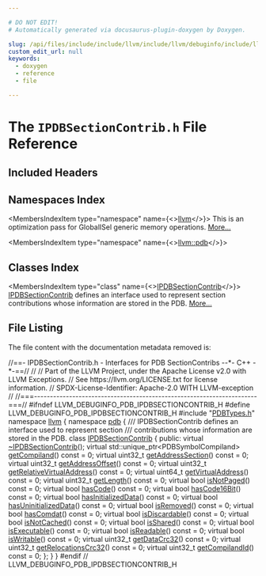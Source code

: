 ```yaml
---

# DO NOT EDIT!
# Automatically generated via docusaurus-plugin-doxygen by Doxygen.

slug: /api/files/include/include/llvm/include/llvm/debuginfo/include/llvm/debuginfo/pdb/ipdbsectioncontrib-h
custom_edit_url: null
keywords:
  - doxygen
  - reference
  - file

---
```





# The `IPDBSectionContrib.h` File Reference

<DoxygenPage pluginConfig={pluginConfig}>



## Included Headers

<IncludesList>
<IncludesListItem
  filePath="PDBTypes.h"
  permalink="/docs/api/files/include/include/llvm/include/llvm/debuginfo/include/llvm/debuginfo/pdb/pdbtypes-h"
  isLocal="true" />
</IncludesList>

## Namespaces Index

<MembersIndex>

<MembersIndexItem
  type="namespace"
  name={<><a href="/docs/api/namespaces/llvm">llvm</a></>}>
This is an optimization pass for GlobalISel generic memory operations. <a href="/docs/api/namespaces/llvm/#details">More...</a>
</MembersIndexItem>

<MembersIndexItem
  type="namespace"
  name={<><a href="/docs/api/namespaces/llvm/pdb">llvm::pdb</a></>}>
</MembersIndexItem>

</MembersIndex>

## Classes Index

<MembersIndex>

<MembersIndexItem
  type="class"
  name={<><a href="/docs/api/classes/llvm/pdb/ipdbsectioncontrib">IPDBSectionContrib</a></>}>
<a href="/docs/api/classes/llvm/pdb/ipdbsectioncontrib">IPDBSectionContrib</a> defines an interface used to represent section contributions whose information are stored in the PDB. <a href="/docs/api/classes/llvm/pdb/ipdbsectioncontrib/#details">More...</a>
</MembersIndexItem>

</MembersIndex>


## File Listing

The file content with the documentation metadata removed is:

<ProgramListing>

<Link id="l00001" /><CodeLine lineNumber="1"><Highlight kind="comment">//==- IPDBSectionContrib.h - Interfaces for PDB SectionContribs --&#42;- C++ -&#42;-==//</Highlight><Highlight kind="normal"></Highlight></CodeLine>
<Link id="l00002" /><CodeLine lineNumber="2"><Highlight kind="normal"></Highlight><Highlight kind="comment">//</Highlight><Highlight kind="normal"></Highlight></CodeLine>
<Link id="l00003" /><CodeLine lineNumber="3"><Highlight kind="normal"></Highlight><Highlight kind="comment">// Part of the LLVM Project, under the Apache License v2.0 with LLVM Exceptions.</Highlight><Highlight kind="normal"></Highlight></CodeLine>
<Link id="l00004" /><CodeLine lineNumber="4"><Highlight kind="normal"></Highlight><Highlight kind="comment">// See https://llvm.org/LICENSE.txt for license information.</Highlight><Highlight kind="normal"></Highlight></CodeLine>
<Link id="l00005" /><CodeLine lineNumber="5"><Highlight kind="normal"></Highlight><Highlight kind="comment">// SPDX-License-Identifier: Apache-2.0 WITH LLVM-exception</Highlight><Highlight kind="normal"></Highlight></CodeLine>
<Link id="l00006" /><CodeLine lineNumber="6"><Highlight kind="normal"></Highlight><Highlight kind="comment">//</Highlight><Highlight kind="normal"></Highlight></CodeLine>
<Link id="l00007" /><CodeLine lineNumber="7"><Highlight kind="normal"></Highlight><Highlight kind="comment">//===----------------------------------------------------------------------===//</Highlight><Highlight kind="normal"></Highlight></CodeLine>
<Link id="l00008" /><CodeLine lineNumber="8"><Highlight kind="normal"></Highlight></CodeLine>
<Link id="l00009" /><CodeLine lineNumber="9"><Highlight kind="normal"></Highlight><Highlight kind="preprocessor">#ifndef LLVM&#95;DEBUGINFO&#95;PDB&#95;IPDBSECTIONCONTRIB&#95;H</Highlight><Highlight kind="normal"></Highlight></CodeLine>
<Link id="l00010" /><CodeLine lineNumber="10"><Highlight kind="normal"></Highlight><Highlight kind="preprocessor">#define LLVM&#95;DEBUGINFO&#95;PDB&#95;IPDBSECTIONCONTRIB&#95;H</Highlight><Highlight kind="normal"></Highlight></CodeLine>
<Link id="l00011" /><CodeLine lineNumber="11"><Highlight kind="normal"></Highlight></CodeLine>
<Link id="l00012" /><CodeLine lineNumber="12"><Highlight kind="normal"></Highlight><Highlight kind="preprocessor">#include &quot;<a href="/docs/api/files/include/include/llvm/include/llvm/debuginfo/include/llvm/debuginfo/pdb/pdbtypes-h">PDBTypes.h</a>&quot;</Highlight><Highlight kind="normal"></Highlight></CodeLine>
<Link id="l00013" /><CodeLine lineNumber="13"><Highlight kind="normal"></Highlight></CodeLine>
<Link id="l00014" /><CodeLine lineNumber="14"><Highlight kind="normal"></Highlight><Highlight kind="keyword">namespace </Highlight><Highlight kind="normal"><a href="/docs/api/namespaces/llvm">llvm</a> &#123;</Highlight></CodeLine>
<Link id="l00015" /><CodeLine lineNumber="15"><Highlight kind="normal"></Highlight><Highlight kind="keyword">namespace </Highlight><Highlight kind="normal"><a href="/docs/api/namespaces/llvm/pdb">pdb</a> &#123;</Highlight></CodeLine>
<Link id="l00016" /><CodeLine lineNumber="16"><Highlight kind="normal"></Highlight><Highlight kind="comment"></Highlight></CodeLine>
<Link id="l00017" /><CodeLine lineNumber="17"><Highlight kind="comment">/// IPDBSectionContrib defines an interface used to represent section</Highlight></CodeLine>
<Link id="l00018" /><CodeLine lineNumber="18"><Highlight kind="comment">/// contributions whose information are stored in the PDB.</Highlight><Highlight kind="normal"></Highlight></CodeLine>
<Link id="l00019" /><CodeLine lineNumber="19" lineLink="/docs/api/classes/llvm/pdb/ipdbsectioncontrib"><Highlight kind="normal"></Highlight><Highlight kind="keyword">class </Highlight><Highlight kind="normal"><a href="/docs/api/classes/llvm/pdb/ipdbsectioncontrib">IPDBSectionContrib</a> &#123;</Highlight></CodeLine>
<Link id="l00020" /><CodeLine lineNumber="20"><Highlight kind="normal"></Highlight><Highlight kind="keyword">public</Highlight><Highlight kind="normal">:</Highlight></CodeLine>
<Link id="l00021" /><CodeLine lineNumber="21" lineLink="/docs/api/classes/llvm/pdb/ipdbsectioncontrib/#ab9b52dbd31e2e871d96503d60e7e09c9"><Highlight kind="normal">  </Highlight><Highlight kind="keyword">virtual</Highlight><Highlight kind="normal"> <a href="/docs/api/classes/llvm/pdb/ipdbsectioncontrib/#ab9b52dbd31e2e871d96503d60e7e09c9">~IPDBSectionContrib</a>();</Highlight></CodeLine>
<Link id="l00022" /><CodeLine lineNumber="22"><Highlight kind="normal"></Highlight></CodeLine>
<Link id="l00023" /><CodeLine lineNumber="23" lineLink="/docs/api/classes/llvm/pdb/ipdbsectioncontrib/#a2750e843c4c8c7856138d12a2b22d883"><Highlight kind="normal">  </Highlight><Highlight kind="keyword">virtual</Highlight><Highlight kind="normal"> std::unique&#95;ptr&lt;PDBSymbolCompiland&gt; <a href="/docs/api/classes/llvm/pdb/ipdbsectioncontrib/#a2750e843c4c8c7856138d12a2b22d883">getCompiland</a>() </Highlight><Highlight kind="keyword">const</Highlight><Highlight kind="normal"> = 0;</Highlight></CodeLine>
<Link id="l00024" /><CodeLine lineNumber="24" lineLink="/docs/api/classes/llvm/pdb/ipdbsectioncontrib/#aee93a5c86537759a4f8b702635387f64"><Highlight kind="normal">  </Highlight><Highlight kind="keyword">virtual</Highlight><Highlight kind="normal"> uint32&#95;t <a href="/docs/api/classes/llvm/pdb/ipdbsectioncontrib/#aee93a5c86537759a4f8b702635387f64">getAddressSection</a>() </Highlight><Highlight kind="keyword">const</Highlight><Highlight kind="normal"> = 0;</Highlight></CodeLine>
<Link id="l00025" /><CodeLine lineNumber="25" lineLink="/docs/api/classes/llvm/pdb/ipdbsectioncontrib/#ac6e0041d93cd6c65a8a186dec59343ed"><Highlight kind="normal">  </Highlight><Highlight kind="keyword">virtual</Highlight><Highlight kind="normal"> uint32&#95;t <a href="/docs/api/classes/llvm/pdb/ipdbsectioncontrib/#ac6e0041d93cd6c65a8a186dec59343ed">getAddressOffset</a>() </Highlight><Highlight kind="keyword">const</Highlight><Highlight kind="normal"> = 0;</Highlight></CodeLine>
<Link id="l00026" /><CodeLine lineNumber="26" lineLink="/docs/api/classes/llvm/pdb/ipdbsectioncontrib/#ab2c8eff8793beaef87ab3e3814fd83e0"><Highlight kind="normal">  </Highlight><Highlight kind="keyword">virtual</Highlight><Highlight kind="normal"> uint32&#95;t <a href="/docs/api/classes/llvm/pdb/ipdbsectioncontrib/#ab2c8eff8793beaef87ab3e3814fd83e0">getRelativeVirtualAddress</a>() </Highlight><Highlight kind="keyword">const</Highlight><Highlight kind="normal"> = 0;</Highlight></CodeLine>
<Link id="l00027" /><CodeLine lineNumber="27" lineLink="/docs/api/classes/llvm/pdb/ipdbsectioncontrib/#a417010bb8d41ab3558e6a91394a78f90"><Highlight kind="normal">  </Highlight><Highlight kind="keyword">virtual</Highlight><Highlight kind="normal"> uint64&#95;t <a href="/docs/api/classes/llvm/pdb/ipdbsectioncontrib/#a417010bb8d41ab3558e6a91394a78f90">getVirtualAddress</a>() </Highlight><Highlight kind="keyword">const</Highlight><Highlight kind="normal">  = 0;</Highlight></CodeLine>
<Link id="l00028" /><CodeLine lineNumber="28" lineLink="/docs/api/classes/llvm/pdb/ipdbsectioncontrib/#a834197278fa11345f6bb07a22b87dc9d"><Highlight kind="normal">  </Highlight><Highlight kind="keyword">virtual</Highlight><Highlight kind="normal"> uint32&#95;t <a href="/docs/api/classes/llvm/pdb/ipdbsectioncontrib/#a834197278fa11345f6bb07a22b87dc9d">getLength</a>() </Highlight><Highlight kind="keyword">const</Highlight><Highlight kind="normal"> = 0;</Highlight></CodeLine>
<Link id="l00029" /><CodeLine lineNumber="29" lineLink="/docs/api/classes/llvm/pdb/ipdbsectioncontrib/#ab432946e3464139dfe61237b00f0474e"><Highlight kind="normal">  </Highlight><Highlight kind="keyword">virtual</Highlight><Highlight kind="normal"> </Highlight><Highlight kind="keywordtype">bool</Highlight><Highlight kind="normal"> <a href="/docs/api/classes/llvm/pdb/ipdbsectioncontrib/#ab432946e3464139dfe61237b00f0474e">isNotPaged</a>() </Highlight><Highlight kind="keyword">const</Highlight><Highlight kind="normal"> = 0;</Highlight></CodeLine>
<Link id="l00030" /><CodeLine lineNumber="30" lineLink="/docs/api/classes/llvm/pdb/ipdbsectioncontrib/#a4f72ffa6e591218e59aaaaa2960d7b38"><Highlight kind="normal">  </Highlight><Highlight kind="keyword">virtual</Highlight><Highlight kind="normal"> </Highlight><Highlight kind="keywordtype">bool</Highlight><Highlight kind="normal"> <a href="/docs/api/classes/llvm/pdb/ipdbsectioncontrib/#a4f72ffa6e591218e59aaaaa2960d7b38">hasCode</a>() </Highlight><Highlight kind="keyword">const</Highlight><Highlight kind="normal"> = 0;</Highlight></CodeLine>
<Link id="l00031" /><CodeLine lineNumber="31" lineLink="/docs/api/classes/llvm/pdb/ipdbsectioncontrib/#ad53384dd32efcdec4abbc82ac84cfca1"><Highlight kind="normal">  </Highlight><Highlight kind="keyword">virtual</Highlight><Highlight kind="normal"> </Highlight><Highlight kind="keywordtype">bool</Highlight><Highlight kind="normal"> <a href="/docs/api/classes/llvm/pdb/ipdbsectioncontrib/#ad53384dd32efcdec4abbc82ac84cfca1">hasCode16Bit</a>() </Highlight><Highlight kind="keyword">const</Highlight><Highlight kind="normal"> = 0;</Highlight></CodeLine>
<Link id="l00032" /><CodeLine lineNumber="32" lineLink="/docs/api/classes/llvm/pdb/ipdbsectioncontrib/#ad030cbc774f734322b73fc631081b289"><Highlight kind="normal">  </Highlight><Highlight kind="keyword">virtual</Highlight><Highlight kind="normal"> </Highlight><Highlight kind="keywordtype">bool</Highlight><Highlight kind="normal"> <a href="/docs/api/classes/llvm/pdb/ipdbsectioncontrib/#ad030cbc774f734322b73fc631081b289">hasInitializedData</a>() </Highlight><Highlight kind="keyword">const</Highlight><Highlight kind="normal"> = 0;</Highlight></CodeLine>
<Link id="l00033" /><CodeLine lineNumber="33" lineLink="/docs/api/classes/llvm/pdb/ipdbsectioncontrib/#a7665d1afa70509dd3cf5a1e2b3bfc57e"><Highlight kind="normal">  </Highlight><Highlight kind="keyword">virtual</Highlight><Highlight kind="normal"> </Highlight><Highlight kind="keywordtype">bool</Highlight><Highlight kind="normal"> <a href="/docs/api/classes/llvm/pdb/ipdbsectioncontrib/#a7665d1afa70509dd3cf5a1e2b3bfc57e">hasUninitializedData</a>() </Highlight><Highlight kind="keyword">const</Highlight><Highlight kind="normal"> = 0;</Highlight></CodeLine>
<Link id="l00034" /><CodeLine lineNumber="34" lineLink="/docs/api/classes/llvm/pdb/ipdbsectioncontrib/#ac44b99c105ee231a3262c2850580fbf7"><Highlight kind="normal">  </Highlight><Highlight kind="keyword">virtual</Highlight><Highlight kind="normal"> </Highlight><Highlight kind="keywordtype">bool</Highlight><Highlight kind="normal"> <a href="/docs/api/classes/llvm/pdb/ipdbsectioncontrib/#ac44b99c105ee231a3262c2850580fbf7">isRemoved</a>() </Highlight><Highlight kind="keyword">const</Highlight><Highlight kind="normal"> = 0;</Highlight></CodeLine>
<Link id="l00035" /><CodeLine lineNumber="35" lineLink="/docs/api/classes/llvm/pdb/ipdbsectioncontrib/#aeaf288041a16396236369c088237a6c2"><Highlight kind="normal">  </Highlight><Highlight kind="keyword">virtual</Highlight><Highlight kind="normal"> </Highlight><Highlight kind="keywordtype">bool</Highlight><Highlight kind="normal"> <a href="/docs/api/classes/llvm/pdb/ipdbsectioncontrib/#aeaf288041a16396236369c088237a6c2">hasComdat</a>() </Highlight><Highlight kind="keyword">const</Highlight><Highlight kind="normal"> = 0;</Highlight></CodeLine>
<Link id="l00036" /><CodeLine lineNumber="36" lineLink="/docs/api/classes/llvm/pdb/ipdbsectioncontrib/#a8182906b3391b42987dc068a3778743f"><Highlight kind="normal">  </Highlight><Highlight kind="keyword">virtual</Highlight><Highlight kind="normal"> </Highlight><Highlight kind="keywordtype">bool</Highlight><Highlight kind="normal"> <a href="/docs/api/classes/llvm/pdb/ipdbsectioncontrib/#a8182906b3391b42987dc068a3778743f">isDiscardable</a>() </Highlight><Highlight kind="keyword">const</Highlight><Highlight kind="normal"> = 0;</Highlight></CodeLine>
<Link id="l00037" /><CodeLine lineNumber="37" lineLink="/docs/api/classes/llvm/pdb/ipdbsectioncontrib/#ae1c52f404d06a43abd2fcc7b2d78e78a"><Highlight kind="normal">  </Highlight><Highlight kind="keyword">virtual</Highlight><Highlight kind="normal"> </Highlight><Highlight kind="keywordtype">bool</Highlight><Highlight kind="normal"> <a href="/docs/api/classes/llvm/pdb/ipdbsectioncontrib/#ae1c52f404d06a43abd2fcc7b2d78e78a">isNotCached</a>() </Highlight><Highlight kind="keyword">const</Highlight><Highlight kind="normal"> = 0;</Highlight></CodeLine>
<Link id="l00038" /><CodeLine lineNumber="38" lineLink="/docs/api/classes/llvm/pdb/ipdbsectioncontrib/#af4e7064d5e5fcfb972fff3382ab200f9"><Highlight kind="normal">  </Highlight><Highlight kind="keyword">virtual</Highlight><Highlight kind="normal"> </Highlight><Highlight kind="keywordtype">bool</Highlight><Highlight kind="normal"> <a href="/docs/api/classes/llvm/pdb/ipdbsectioncontrib/#af4e7064d5e5fcfb972fff3382ab200f9">isShared</a>() </Highlight><Highlight kind="keyword">const</Highlight><Highlight kind="normal"> = 0;</Highlight></CodeLine>
<Link id="l00039" /><CodeLine lineNumber="39" lineLink="/docs/api/classes/llvm/pdb/ipdbsectioncontrib/#ad755339318797b0e3f46765394232903"><Highlight kind="normal">  </Highlight><Highlight kind="keyword">virtual</Highlight><Highlight kind="normal"> </Highlight><Highlight kind="keywordtype">bool</Highlight><Highlight kind="normal"> <a href="/docs/api/classes/llvm/pdb/ipdbsectioncontrib/#ad755339318797b0e3f46765394232903">isExecutable</a>() </Highlight><Highlight kind="keyword">const</Highlight><Highlight kind="normal"> = 0;</Highlight></CodeLine>
<Link id="l00040" /><CodeLine lineNumber="40" lineLink="/docs/api/classes/llvm/pdb/ipdbsectioncontrib/#aeb56438b121296b7e766117d202672ba"><Highlight kind="normal">  </Highlight><Highlight kind="keyword">virtual</Highlight><Highlight kind="normal"> </Highlight><Highlight kind="keywordtype">bool</Highlight><Highlight kind="normal"> <a href="/docs/api/classes/llvm/pdb/ipdbsectioncontrib/#aeb56438b121296b7e766117d202672ba">isReadable</a>() </Highlight><Highlight kind="keyword">const</Highlight><Highlight kind="normal"> = 0;</Highlight></CodeLine>
<Link id="l00041" /><CodeLine lineNumber="41" lineLink="/docs/api/classes/llvm/pdb/ipdbsectioncontrib/#a7b23a3547307218cad7ad9b6cf724be9"><Highlight kind="normal">  </Highlight><Highlight kind="keyword">virtual</Highlight><Highlight kind="normal"> </Highlight><Highlight kind="keywordtype">bool</Highlight><Highlight kind="normal"> <a href="/docs/api/classes/llvm/pdb/ipdbsectioncontrib/#a7b23a3547307218cad7ad9b6cf724be9">isWritable</a>() </Highlight><Highlight kind="keyword">const</Highlight><Highlight kind="normal"> = 0;</Highlight></CodeLine>
<Link id="l00042" /><CodeLine lineNumber="42" lineLink="/docs/api/classes/llvm/pdb/ipdbsectioncontrib/#aa7fa6e49adfd74a9b3fc033bd972b2ae"><Highlight kind="normal">  </Highlight><Highlight kind="keyword">virtual</Highlight><Highlight kind="normal"> uint32&#95;t <a href="/docs/api/classes/llvm/pdb/ipdbsectioncontrib/#aa7fa6e49adfd74a9b3fc033bd972b2ae">getDataCrc32</a>() </Highlight><Highlight kind="keyword">const</Highlight><Highlight kind="normal"> = 0;</Highlight></CodeLine>
<Link id="l00043" /><CodeLine lineNumber="43" lineLink="/docs/api/classes/llvm/pdb/ipdbsectioncontrib/#a2b25fd6ab0591ac8db8645d413332e1e"><Highlight kind="normal">  </Highlight><Highlight kind="keyword">virtual</Highlight><Highlight kind="normal"> uint32&#95;t <a href="/docs/api/classes/llvm/pdb/ipdbsectioncontrib/#a2b25fd6ab0591ac8db8645d413332e1e">getRelocationsCrc32</a>() </Highlight><Highlight kind="keyword">const</Highlight><Highlight kind="normal"> = 0;</Highlight></CodeLine>
<Link id="l00044" /><CodeLine lineNumber="44" lineLink="/docs/api/classes/llvm/pdb/ipdbsectioncontrib/#a3001f2040d2119e96823b077cf6a5f16"><Highlight kind="normal">  </Highlight><Highlight kind="keyword">virtual</Highlight><Highlight kind="normal"> uint32&#95;t <a href="/docs/api/classes/llvm/pdb/ipdbsectioncontrib/#a3001f2040d2119e96823b077cf6a5f16">getCompilandId</a>() </Highlight><Highlight kind="keyword">const</Highlight><Highlight kind="normal"> = 0;</Highlight></CodeLine>
<Link id="l00045" /><CodeLine lineNumber="45"><Highlight kind="normal">&#125;;</Highlight></CodeLine>
<Link id="l00046" /><CodeLine lineNumber="46"><Highlight kind="normal">&#125;</Highlight></CodeLine>
<Link id="l00047" /><CodeLine lineNumber="47"><Highlight kind="normal">&#125;</Highlight></CodeLine>
<Link id="l00048" /><CodeLine lineNumber="48"><Highlight kind="normal"></Highlight></CodeLine>
<Link id="l00049" /><CodeLine lineNumber="49"><Highlight kind="normal"></Highlight><Highlight kind="preprocessor">#endif </Highlight><Highlight kind="comment">// LLVM&#95;DEBUGINFO&#95;PDB&#95;IPDBSECTIONCONTRIB&#95;H</Highlight><Highlight kind="normal"></Highlight></CodeLine>

</ProgramListing>

</DoxygenPage>
